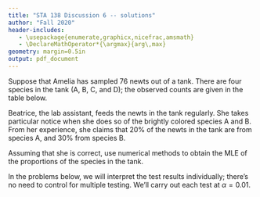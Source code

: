 ```yaml
---
title: "STA 138 Discussion 6 -- solutions"
author: "Fall 2020"
header-includes:
   - \usepackage{enumerate,graphicx,nicefrac,amsmath}
   - \DeclareMathOperator*{\argmax}{arg\,max}
geometry: margin=0.5in
output: pdf_document
---
```



\section*{Likelihood ratio tests for multinomial models}
\emph{For our discussion this week, we will implement likelihood ratio tests. To do so, we'll pic up where we left off last week.}


Suppose that Amelia has sampled 76 newts out of a tank. There are four species in the tank (A, B, C, and D); the observed counts are given in the table below.



\begin{table}[ht]
\centering
\begin{tabular}{rrrrr}
  \hline
  A & B & C & D \\ 
  \hline
  14 & 22 & 25 & 15 \\ 
   \hline
\end{tabular}
\end{table}

Beatrice, the lab assistant, feeds the newts in the tank regularly. She takes particular notice when she does so of the brightly colored species A and B. From her experience, she claims that 20% of the newts in the tank are from species A, and 30% from species B. 

Assuming that she is correct, use numerical methods to obtain the MLE of the proportions of the species in the tank.

In the problems below, we will interpret the test results individually; there's no need to control for multiple testing. We'll carry out each test at $\alpha=0.01$.

\begin{enumerate}
\item Let's test whether we can rule out the possibility that the four species in the tank exist in equal proportions. Carry out a likelihood ratio test of
\[H_0:\pi_1=\pi_2=\pi_3=\pi_4=0.25\] against \[H_1:\pi_i \ne \pi_j \text{ for some } i \neq j\]


\item Let's put Beatrice's claim to the test: using a likelihood ratio test, test \[H_0:\pi_1=0.2,\pi_2=0.3\] against \[H_1:\pi_1 \ne 0.2 \text{ or } \pi_2\ne 0.3\]



\item \emph{Assuming that Beatrice's claim is true}, let's test whether there is evidence to rule out the possibility that species C and D occur in the tank in equal proportions. \[H_0:\pi_1=0.2,\pi_2=0.3,\pi_3=\pi_4=0.25\] against \[H_1: \pi_1=0.2 \text{ and }\pi_2=0.3 \text{ but either } \pi_3 \ne 0.25 \text{ or } \pi_4\ne 0.25\]

\end{enumerate}


